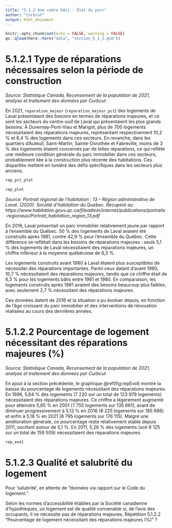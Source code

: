 ```yaml
---
title: "5.1.2 Axe cadre bâti - État du parc"
author: "Curbcut"
output: html_document
---
```


```r
knitr::opts_chunk$set(echo = FALSE, warning = FALSE)
qs::qload(here::here("data", "section_5_1_2.qsm"))
```

# 5.1.2.1 Type de réparations nécessaires selon la période de construction

_Source: Statistique Canada, Recensement de la population de 2021, analyse et traitement des données par Curbcut_

En 2021, `reparation_majeur` (`reparation_majeur_pct`) des logements de Laval présentaient des besoins en termes de réparations majeures, et ce sont les secteurs du centre-sud de Laval qui présentaient les plus grands besoins. À Duvernay-Pont-Viau et Marigot, plus de 700 logements nécessitaient des réparations majeures, représentant respectivement 10,2 % et 8,4 % des logements dans ces secteurs. En revanche, dans les quartiers d'Auteuil, Saint-Martin, Sainte-Dorothée et Fabreville, moins de 3 % des logements étaient concernés par de telles réparations, ce qui reflète une meilleure condition générale du parc immobilier dans ces secteurs, probablement liée à la construction plus récente des habitations. Ces disparités mettent en lumière des défis spécifiques dans les secteurs plus anciens.

```r
rep_pct_plot
```

```r
rep_plot
```

_Source: Portrait régional de l’habitation : 13 – Région administrative de Laval. (2020). Société d'habitation du Québec. Récupéré au https://www.habitation.gouv.qc.ca/fileadmin/internet/publications/portraits-regionaux/Portrait_habitation_region_13.pdf_

En 2016, Laval présentait un parc immobilier relativement jeune par rapport à l'ensemble du Québec. 50 % des logements de Laval avaient été construits après 1981, contre 42,9 % pour l'ensemble du Québec. Cette différence se reflétait dans les besoins de réparations majeures : seuls 5,1 % des logements de Laval nécessitaient des réparations majeures, un chiffre inférieur à la moyenne québécoise de 6,3 %.

Les logements construits avant 1980 à Laval étaient plus susceptibles de nécessiter des réparations importantes. Parmi ceux datant d’avant 1960, 10,7 % nécessitaient des réparations majeures, tandis que ce chiffre était de 6,3 % pour les logements bâtis entre 1961 et 1980. En comparaison, les logements construits après 1981 avaient des besoins beaucoup plus faibles, avec seulement 2,7 % nécessitant des réparations majeures.

Ces données datent de 2016 et la situation a pu évoluer depuis, en fonction de l'âge croissant du parc immobilier et des interventions de rénovation réalisées au cours des dernières années.

# 5.1.2.2 Pourcentage de logement nécessitant des réparations majeures (%)

_Source: Statistique Canada, Recensement de la population de 2021, analyse et traitement des données par Curbcut_

En ajout à la section précédente, le graphique \@ref(fig:repEvol) montre la baisse du pourcentage de logements nécessitant des réparations majeures. En 1996, 5,84 % des logements (7 220 sur un total de 123 979 logements) nécessitaient des réparations majeures. Ce chiffre a légèrement augmenté pour atteindre 5,85 % en 2001 (7 755 logements sur 135 661), avant de diminuer progressivement à 5,13 % en 2016 (8 225 logements sur 165 686) et enfin à 5,18 % en 2021 (8 795 logements sur 176 115). Malgré une amélioration générale, ce pourcentage reste relativement stable depuis 2011, oscillant autour de 5,1 %. En 2011, 5,26 % des logements (soit 8 125 sur un total de 159 509) nécessitaient des réparations majeures.

```r
rep_evol
```

# 5.1.2.3 Qualité et salubrité du logement

Pour 'salubrité', en attente de "données via rapport sur le Code du logement.".

Selon les normes d'accessibilité établies par la Société canadienne d'hypothèques, un logement est de qualité convenable si, de l'avis des occupants, il ne nécessite pas de réparations majeures. Répétition 5.1.2.2 "Pourcentage de logement nécessitant des réparations majeures (%)" ?

